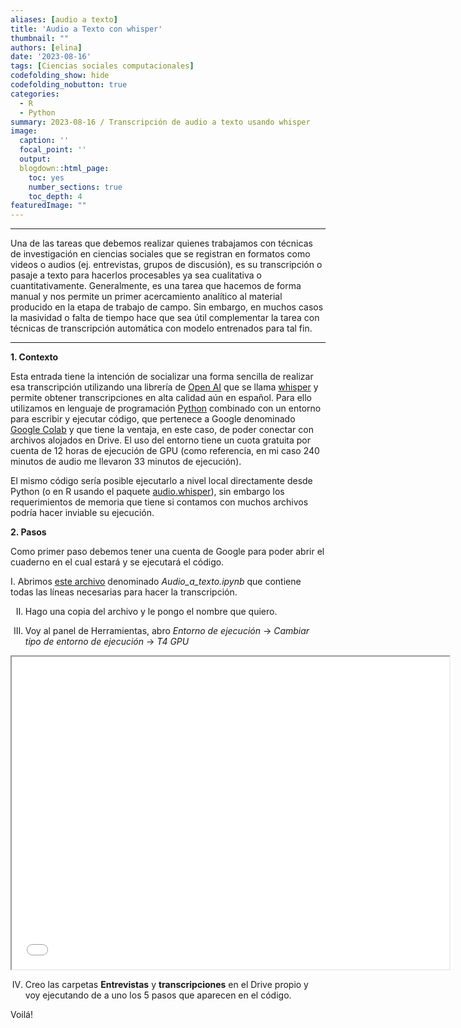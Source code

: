 ```yaml
---
aliases: [audio a texto]
title: 'Audio a Texto con whisper'
thumbnail: ""
authors: [elina]
date: '2023-08-16'
tags: [Ciencias sociales computacionales]
codefolding_show: hide
codefolding_nobutton: true
categories:
  - R
  - Python
summary: 2023-08-16 / Transcripción de audio a texto usando whisper
image:
  caption: ''
  focal_point: ''
  output:
  blogdown::html_page:
    toc: yes
    number_sections: true
    toc_depth: 4
featuredImage: ""
---
```





______________


Una de las tareas que debemos realizar quienes trabajamos con técnicas de investigación en ciencias sociales que se registran en formatos como videos o audios (ej. entrevistas, grupos de discusión), es su transcripción o pasaje a texto para hacerlos procesables ya sea cualitativa o cuantitativamente. Generalmente, es una tarea que hacemos de forma manual y nos permite un primer acercamiento analítico al material producido en la etapa de trabajo de campo. Sin embargo, en muchos casos la masividad o falta de tiempo hace que sea útil complementar la tarea con técnicas de transcripción automática con modelo entrenados para tal fin. 

______________


**1. Contexto**


Esta entrada tiene la intención de socializar una forma sencilla de realizar esa transcripción utilizando una librería de [Open AI](https://openai.com/) que se llama [whisper](https://openai.com/research/whisper) y permite obtener transcripciones en alta calidad aún en español. Para ello utilizamos en lenguaje de programación [Python](https://www.python.org/) combinado con un entorno para escribir y ejecutar código, que pertenece a Google denominado [Google Colab](https://colab.research.google.com) y que tiene la ventaja, en este caso, de poder conectar con archivos alojados en Drive. El uso del entorno tiene un cuota gratuita por cuenta de 12 horas de ejecución de GPU (como referencia, en mi caso 240 minutos de audio me llevaron 33 minutos de ejecución). 

El mismo código sería posible ejecutarlo a nivel local directamente desde Python (o en R usando el paquete [audio.whisper](https://github.com/bnosac/audio.whisper)), sin embargo los requerimientos de memoria que tiene si contamos con muchos archivos podría hacer inviable su ejecución.  


**2. Pasos**

Como primer paso debemos tener una cuenta de Google para poder abrir el cuaderno en el cual estará y se ejecutará el código. 

I. Abrimos [este archivo](https://colab.research.google.com/drive/1ZIZB87sYD92lh50sonxRo5dNos8d6d3d?usp=sharing) denominado _Audio_a_texto.ipynb_ que contiene todas las líneas necesarias para hacer la transcripción. 

II. Hago una copia del archivo y le pongo el nombre que quiero. 

III. Voy al panel de Herramientas, abro _Entorno de ejecución_ -> _Cambiar tipo de entorno de ejecución_ -> _T4 GPU_


<iframe src="imagen1.png" width="700"  height="500"></iframe>

IV. Creo las carpetas **Entrevistas** y **transcripciones** en el Drive propio y voy ejecutando de a uno los 5 pasos que aparecen en el código. 



Voilá!













